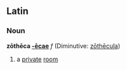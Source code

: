 ==Latin==
===Noun===
'''zōthēca [[Wiktionary Appendix:Latin second declension|-ēcae]]''' ''f'' (Diminutive: [[zothecula|zōthēcula]])

#a [[private]] [[room]]